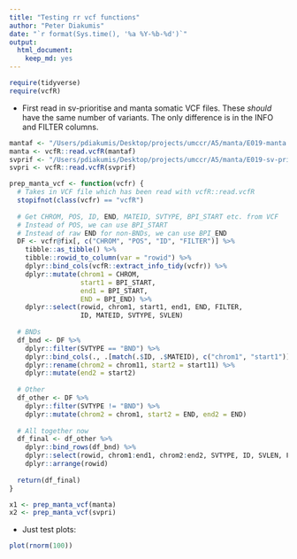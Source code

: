 ```yaml
---
title: "Testing rr vcf functions"
author: "Peter Diakumis"
date: "`r format(Sys.time(), '%a %Y-%b-%d')`"
output: 
  html_document: 
    keep_md: yes
---
```


```r
require(tidyverse)
require(vcfR)
```

* First read in sv-prioritise and manta somatic VCF files. These _should_
  have the same number of variants. The only difference is in the INFO and
  FILTER columns.

```r
mantaf <- "/Users/pdiakumis/Desktop/projects/umccr/A5/manta/E019-manta.vcf.gz"
manta <- vcfR::read.vcfR(mantaf)
svprif <- "/Users/pdiakumis/Desktop/projects/umccr/A5/manta/E019-sv-prioritize-manta.vcf.gz"
svpri <- vcfR::read.vcfR(svprif)
```


```r

prep_manta_vcf <- function(vcfr) {
  # Takes in VCF file which has been read with vcfR::read.vcfR
  stopifnot(class(vcfr) == "vcfR")
  
  # Get CHROM, POS, ID, END, MATEID, SVTYPE, BPI_START etc. from VCF
  # Instead of POS, we can use BPI_START
  # Instead of raw END for non-BNDs, we can use BPI_END
  DF <- vcfr@fix[, c("CHROM", "POS", "ID", "FILTER")] %>% 
    tibble::as_tibble() %>% 
    tibble::rowid_to_column(var = "rowid") %>% 
    dplyr::bind_cols(vcfR::extract_info_tidy(vcfr)) %>%
    dplyr::mutate(chrom1 = CHROM,
                  start1 = BPI_START,
                  end1 = BPI_START,
                  END = BPI_END) %>%
    dplyr::select(rowid, chrom1, start1, end1, END, FILTER,
                  ID, MATEID, SVTYPE, SVLEN)
  
  # BNDs
  df_bnd <- DF %>%
    dplyr::filter(SVTYPE == "BND") %>%
    dplyr::bind_cols(., .[match(.$ID, .$MATEID), c("chrom1", "start1")]) %>%
    dplyr::rename(chrom2 = chrom11, start2 = start11) %>%
    dplyr::mutate(end2 = start2)
  
  # Other
  df_other <- DF %>%
    dplyr::filter(SVTYPE != "BND") %>%
    dplyr::mutate(chrom2 = chrom1, start2 = END, end2 = END)
  
  # All together now
  df_final <- df_other %>% 
    dplyr::bind_rows(df_bnd) %>%
    dplyr::select(rowid, chrom1:end1, chrom2:end2, SVTYPE, ID, SVLEN, FILTER) %>%
    dplyr::arrange(rowid)
  
  return(df_final)
}

x1 <- prep_manta_vcf(manta)
x2 <- prep_manta_vcf(svpri)
```

* Just test plots:

```r
plot(rnorm(100))
```

